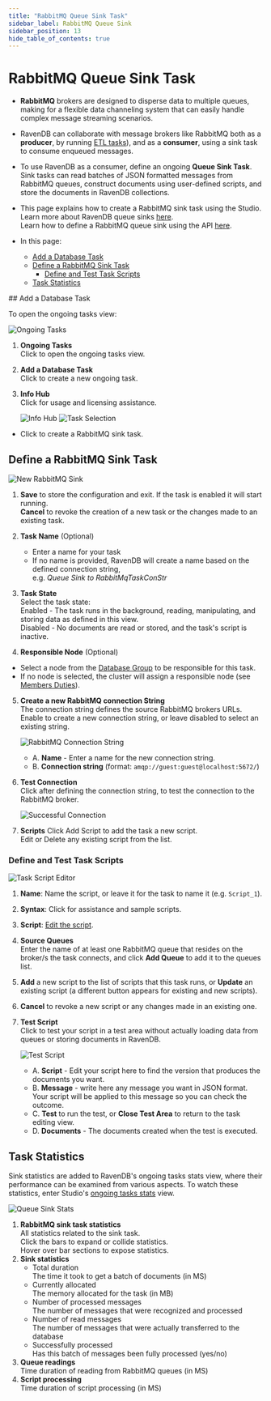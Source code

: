 ```yaml
---
title: "RabbitMQ Queue Sink Task"
sidebar_label: RabbitMQ Queue Sink
sidebar_position: 13
hide_table_of_contents: true
---
```



# RabbitMQ Queue Sink Task
<Admonition type="note" title="Note">


* **RabbitMQ** brokers are designed to disperse data to multiple queues, 
  making for a flexible data channeling system that can easily handle complex 
  message streaming scenarios.  

* RavenDB can collaborate with message brokers like RabbitMQ both as 
  a **producer**, by running [ETL tasks](../../../../server/ongoing-tasks/etl/queue-etl/rabbit-mq.mdx)), 
  and as a **consumer**, using a sink task to consume enqueued messages.  

* To use RavenDB as a consumer, define an ongoing **Queue Sink Task**. 
  Sink tasks can read batches of JSON formatted messages from RabbitMQ 
  queues, construct documents using user-defined scripts, and store the 
  documents in RavenDB collections.  

* This page explains how to create a RabbitMQ sink task using the Studio.  
  Learn more about RavenDB queue sinks [here](../../../../server/ongoing-tasks/queue-sink/overview.mdx).  
  Learn how to define a RabbitMQ queue sink using the API [here](../../../../server/ongoing-tasks/queue-sink/rabbit-mq-queue-sink.mdx).  

* In this page:  
  * [Add a Database Task](../../../../studio/database/tasks/ongoing-tasks/rabbitmq-queue-sink.mdx#add-a-database-task)  
  * [Define a RabbitMQ Sink Task](../../../../studio/database/tasks/ongoing-tasks/rabbitmq-queue-sink.mdx#define-a-rabbitmq-sink-task)  
      * [Define and Test Task Scripts](../../../../studio/database/tasks/ongoing-tasks/rabbitmq-queue-sink.mdx#define-and-test-task-scripts)  
  * [Task Statistics](../../../../studio/database/tasks/ongoing-tasks/rabbitmq-queue-sink.mdx#task-statistics)  

</Admonition>
## Add a Database Task

To open the ongoing tasks view: 

![Ongoing Tasks](./assets/ongoing-tasks-view.png)

1. **Ongoing Tasks**  
   Click to open the ongoing tasks view.  
2. **Add a Database Task**  
   Click to create a new ongoing task.  
3. **Info Hub**  
   Click for usage and licensing assistance.  

      ![Info Hub](./assets/info-hub.png)
![Task Selection](./assets/rabbitmq_task-selection.png)

* Click to create a RabbitMQ sink task.



## Define a RabbitMQ Sink Task

![New RabbitMQ Sink](./assets/new-rabbitmq-sink.png)

1. **Save** to store the configuration and exit. If the task is enabled it will start running.   
   **Cancel** to revoke the creation of a new task or the changes made to an existing task.  

2. **Task Name** (Optional)  
   * Enter a name for your task  
   * If no name is provided, RavenDB will create a name based on the defined connection string,  
     e.g. *Queue Sink to RabbitMqTaskConStr*  

3. **Task State**  
   Select the task state:  
   Enabled - The task runs in the background, reading, manipulating, and storing data as defined in this view.  
   Disabled - No documents are read or stored, and the task's script is inactive.  

4. **Responsible Node** (Optional)  
  * Select a node from the [Database Group](../../../../studio/database/settings/manage-database-group.mdx) 
    to be responsible for this task.  
  * If no node is selected, the cluster will assign a responsible node 
    (see [Members Duties](../../../../studio/database/settings/manage-database-group.mdx#database-group-topology---members-duties)).  

5. **Create a new RabbitMQ connection String**  
   The connection string defines the source RabbitMQ brokers URLs.  
   Enable to create a new connection string, or leave disabled to select an existing string.  
   
      ![RabbitMQ Connection String](./assets/rabbitmq-connection-string.png)
   
      * A. **Name** - Enter a name for the new connection string.  
      * B. **Connection string** (format: `amqp://guest:guest@localhost:5672/`)

6. **Test Connection**  
   Click after defining the connection string, to test the connection to 
   the RabbitMQ broker.  

     ![Successful Connection](./assets/rabbitmq_successful-connection.png)

7. **Scripts**
   Click Add Script to add the task a new script.  
   Edit or Delete any existing script from the list.  
### Define and Test Task Scripts

![Task Script Editor](./assets/rabbitmq-script-area.png)

1. **Name**: Name the script, or leave it for the task to name it (e.g. `Script_1`).  

2. **Syntax**: Click for assistance and sample scripts.  

3. **Script**: [Edit the script](../../../../server/ongoing-tasks/queue-sink/kafka-queue-sink.mdx#running-user-defined-scripts).  

4. **Source Queues**  
   Enter the name of at least one RabbitMQ queue that resides on the broker/s 
   the task connects, and click **Add Queue** to add it to the queues list.  

5. **Add** a new script to the list of scripts that this task runs, or 
   **Update** an existing script (a different button appears for existing 
   and new scripts).  

6. **Cancel** to revoke a new script or any changes made in an existing one.  

7. **Test Script**  
    Click to test your script in a test area without actually loading data 
    from queues or storing documents in RavenDB.  
    
     ![Test Script](./assets/rabbitmq-test-area.png)
      * A. **Script** - Edit your script here to find the version that 
        produces the documents you want.  
      * B. **Message** - write here any message you want in JSON format. 
        Your script will be applied to this message so you can check the 
        outcome.  
      * C. **Test** to run the test, or **Close Test Area** to return to 
        the task editing view.  
      * D. **Documents** - The documents created when the test is executed.  


## Task Statistics

Sink statistics are added to RavenDB's ongoing tasks stats view, where their 
performance can be examined from various aspects. To watch these statistics, 
enter Studio's [ongoing tasks stats](../../../../studio/database/stats/ongoing-tasks-stats/overview.mdx) 
view.  

![Queue Sink Stats](./assets/kafka-stats.png)

1. **RabbitMQ sink task statistics**  
   All statistics related to the sink task.  
   Click the bars to expand or collide statistics.  
   Hover over bar sections to expose statistics.  
2. **Sink statistics**  
    * Total duration  
      The time it took to get a batch of documents (in MS) 
    * Currently allocated  
      The memory allocated for the task (in MB)  
    * Number of processed messages  
      The number of messages that were recognized and processed  
    * Number of read messages  
      The number of messages that were actually transferred to the database  
    * Successfully processed  
      Has this batch of messages been fully processed (yes/no)  
3. **Queue readings**  
   Time duration of reading from RabbitMQ queues (in MS)  
5. **Script processing**  
   Time duration of script processing (in MS)  



